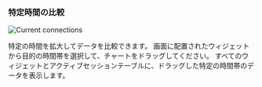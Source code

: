 ### 特定時間の比較

<InDoc product="postgresql,mysql,oracle-pro,oracle"><ImgLang img='db-count-trend-extend-time.png' desc='アクティブセッション' /></InDoc>

<InDoc product="redis"><ImgLang img='db-count-trend-extend-time-redis.png' desc='1秒あたりの処理命令数' /></InDoc>

<InDoc product="altibase,cubrid,mssql"><ImgLang img='db-count-trend-extend-time-altibase.png' desc='1秒あたりの処理命令数' multi="true" /></InDoc>

<InDoc product="mongodb">

![Current connections](/img/db-count-trend-extend-time-mongodb.png)

</InDoc>

特定の時間を拡大してデータを比較できます。 画面に配置されたウィジェットから目的の時間帯を選択して、チャートをドラッグしてください。 すべてのウィジェットとアクティブセッションテーブルに、ドラッグした特定の時間帯のデータを表示します。
